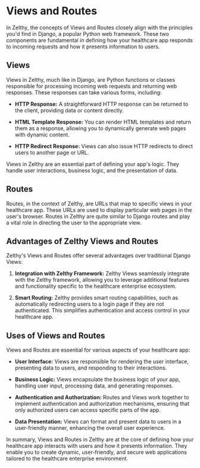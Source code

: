 # Views and Routes

In Zelthy, the concepts of Views and Routes closely align with the principles you'd find in Django, a popular Python web framework. These two components are fundamental in defining how your healthcare app responds to incoming requests and how it presents information to users.

## Views

Views in Zelthy, much like in Django, are Python functions or classes responsible for processing incoming web requests and returning web responses. These responses can take various forms, including:

- **HTTP Response:** A straightforward HTTP response can be returned to the client, providing data or content directly.

- **HTML Template Response:** You can render HTML templates and return them as a response, allowing you to dynamically generate web pages with dynamic content.

- **HTTP Redirect Response:** Views can also issue HTTP redirects to direct users to another page or URL.

Views in Zelthy are an essential part of defining your app's logic. They handle user interactions, business logic, and the presentation of data.

## Routes

Routes, in the context of Zelthy, are URLs that map to specific views in your healthcare app. These URLs are used to display particular web pages in the user's browser. Routes in Zelthy are quite similar to Django routes and play a vital role in directing the user to the appropriate view.

## Advantages of Zelthy Views and Routes

Zelthy's Views and Routes offer several advantages over traditional Django Views:

1. **Integration with Zelthy Framework:** Zelthy Views seamlessly integrate with the Zelthy framework, allowing you to leverage additional features and functionality specific to the healthcare enterprise ecosystem.

2. **Smart Routing:** Zelthy provides smart routing capabilities, such as automatically redirecting users to a login page if they are not authenticated. This simplifies authentication and access control in your healthcare app.

## Uses of Views and Routes

Views and Routes are essential for various aspects of your healthcare app:

- **User Interface:** Views are responsible for rendering the user interface, presenting data to users, and responding to their interactions.

- **Business Logic:** Views encapsulate the business logic of your app, handling user input, processing data, and generating responses.

- **Authentication and Authorization:** Routes and Views work together to implement authentication and authorization mechanisms, ensuring that only authorized users can access specific parts of the app.

- **Data Presentation:** Views can format and present data to users in a user-friendly manner, enhancing the overall user experience.

In summary, Views and Routes in Zelthy are at the core of defining how your healthcare app interacts with users and how it presents information. They enable you to create dynamic, user-friendly, and secure web applications tailored to the healthcare enterprise environment.
